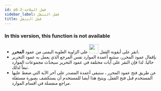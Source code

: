 ```yaml
---
id: p6-2-قفل الملاحة
sidebar_label: قفل التنقل
title: قفل التنقل
---
```


<h3> In this version, this function is not available </h3>

- انقر على أيقونة القفل <img src="/autographaAssetsV2/how-to/lock.png" width="30px" alt=""/> على الزاوية العلوية اليمنى من عمود **المحرر.** 
- بإقفال عمود المحرر، ستتبع أعمدة الموارد نفس المرجع الذي يعمل به عمود التحرير حاليا. لذا فإن النقر على آيات مختلفة في عمود التحرير سيحدّث مجموعات الموارد تبعاً لذلك.
- عن طريق فتح عمود المحرر ، ستبقى أعمدة المصدر على آخر الآية التي ضغط عليها المستخدم قبل فتح القفل. ويتيح هذا أيضا للمستخدم أن يستكشف بصورة مستقلة مراجع منفصلة في أقسام الموارد.

<!-- <video controls src="/assets/lock-unlock.mov" width="100%" type="video/mov"/> -->
